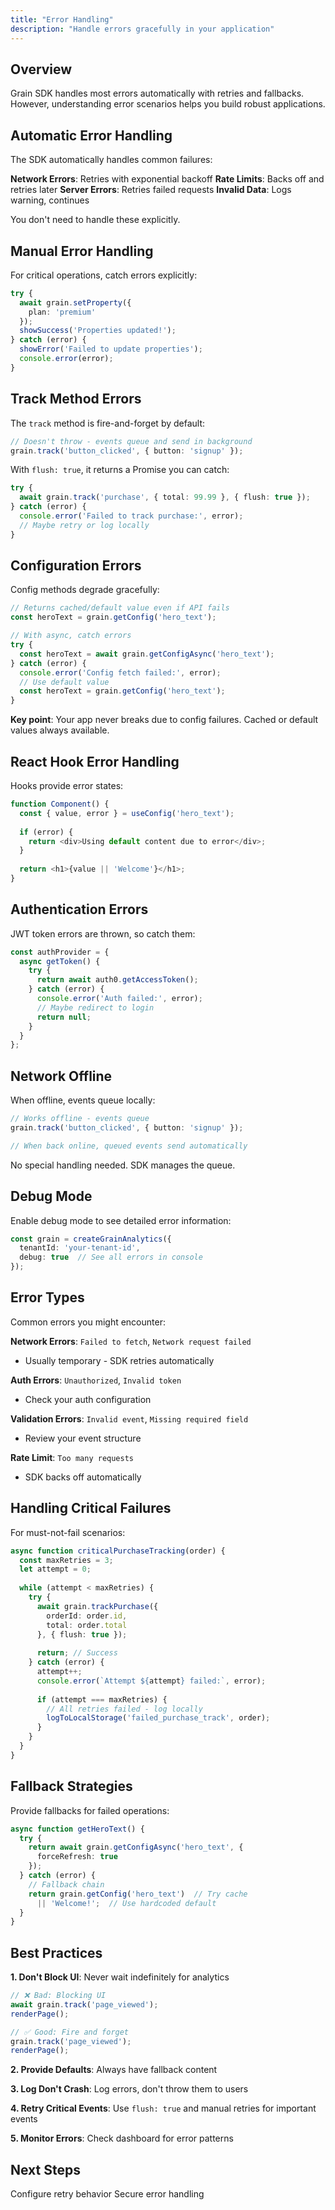 ```yaml
---
title: "Error Handling"
description: "Handle errors gracefully in your application"
---
```


## Overview

Grain SDK handles most errors automatically with retries and fallbacks. However, understanding error scenarios helps you build robust applications.

## Automatic Error Handling

The SDK automatically handles common failures:

**Network Errors**: Retries with exponential backoff
**Rate Limits**: Backs off and retries later
**Server Errors**: Retries failed requests
**Invalid Data**: Logs warning, continues

You don't need to handle these explicitly.

## Manual Error Handling

For critical operations, catch errors explicitly:

```typescript
try {
  await grain.setProperty({
    plan: 'premium'
  });
  showSuccess('Properties updated!');
} catch (error) {
  showError('Failed to update properties');
  console.error(error);
}
```

## Track Method Errors

The `track` method is fire-and-forget by default:

```typescript
// Doesn't throw - events queue and send in background
grain.track('button_clicked', { button: 'signup' });
```

With `flush: true`, it returns a Promise you can catch:

```typescript
try {
  await grain.track('purchase', { total: 99.99 }, { flush: true });
} catch (error) {
  console.error('Failed to track purchase:', error);
  // Maybe retry or log locally
}
```

## Configuration Errors

Config methods degrade gracefully:

```typescript
// Returns cached/default value even if API fails
const heroText = grain.getConfig('hero_text');

// With async, catch errors
try {
  const heroText = await grain.getConfigAsync('hero_text');
} catch (error) {
  console.error('Config fetch failed:', error);
  // Use default value
  const heroText = grain.getConfig('hero_text');
}
```

**Key point**: Your app never breaks due to config failures. Cached or default values always available.

## React Hook Error Handling

Hooks provide error states:

```typescript
function Component() {
  const { value, error } = useConfig('hero_text');
  
  if (error) {
    return <div>Using default content due to error</div>;
  }
  
  return <h1>{value || 'Welcome'}</h1>;
}
```

## Authentication Errors

JWT token errors are thrown, so catch them:

```typescript
const authProvider = {
  async getToken() {
    try {
      return await auth0.getAccessToken();
    } catch (error) {
      console.error('Auth failed:', error);
      // Maybe redirect to login
      return null;
    }
  }
};
```

## Network Offline

When offline, events queue locally:

```typescript
// Works offline - events queue
grain.track('button_clicked', { button: 'signup' });

// When back online, queued events send automatically
```

No special handling needed. SDK manages the queue.

## Debug Mode

Enable debug mode to see detailed error information:

```typescript
const grain = createGrainAnalytics({
  tenantId: 'your-tenant-id',
  debug: true  // See all errors in console
});
```

## Error Types

Common errors you might encounter:

**Network Errors**: `Failed to fetch`, `Network request failed`
- Usually temporary - SDK retries automatically

**Auth Errors**: `Unauthorized`, `Invalid token`
- Check your auth configuration

**Validation Errors**: `Invalid event`, `Missing required field`
- Review your event structure

**Rate Limit**: `Too many requests`
- SDK backs off automatically

## Handling Critical Failures

For must-not-fail scenarios:

```typescript
async function criticalPurchaseTracking(order) {
  const maxRetries = 3;
  let attempt = 0;
  
  while (attempt < maxRetries) {
    try {
      await grain.trackPurchase({
        orderId: order.id,
        total: order.total
      }, { flush: true });
      
      return; // Success
    } catch (error) {
      attempt++;
      console.error(`Attempt ${attempt} failed:`, error);
      
      if (attempt === maxRetries) {
        // All retries failed - log locally
        logToLocalStorage('failed_purchase_track', order);
      }
    }
  }
}
```

## Fallback Strategies

Provide fallbacks for failed operations:

```typescript
async function getHeroText() {
  try {
    return await grain.getConfigAsync('hero_text', {
      forceRefresh: true
    });
  } catch (error) {
    // Fallback chain
    return grain.getConfig('hero_text')  // Try cache
      || 'Welcome!';  // Use hardcoded default
  }
}
```

## Best Practices

**1. Don't Block UI**: Never wait indefinitely for analytics

```typescript
// ❌ Bad: Blocking UI
await grain.track('page_viewed');
renderPage();

// ✅ Good: Fire and forget
grain.track('page_viewed');
renderPage();
```

**2. Provide Defaults**: Always have fallback content

**3. Log Don't Crash**: Log errors, don't throw them to users

**4. Retry Critical Events**: Use `flush: true` and manual retries for important events

**5. Monitor Errors**: Check dashboard for error patterns

## Next Steps

<CardGroup cols={2}>
  <Card title="Configuration" icon="gear" href="/advanced/configuration">
    Configure retry behavior
  </Card>
  <Card title="Security" icon="shield" href="/advanced/security">
    Secure error handling
  </Card>
</CardGroup>

